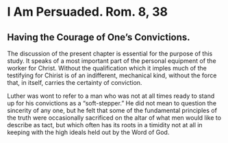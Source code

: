 # I Am Persuaded.  Rom. 8, 38
## Having the Courage of One's Convictions. {-}

The discussion of the present chapter is essential for the purpose of this study.  It speaks of a most important part of the personal equipment of the worker for Christ.  Without the qualification which it imples much of the testifying for Chirist is of an indifferent, mechanical kind, without the force that, in itself, carries the certainty of conviction.

Luther was wont to refer to a man who was not at all times ready to stand up for his convictions as a "soft-stepper."  He did not mean to question the sincerity of any one, but he felt that some of the fundamental principles of the truth were occasionally sacrificed on the altar of what men would like to describe as tact, but which often has its roots in a timidity not at all in keeping with the high ideals held out by the Word of God.


